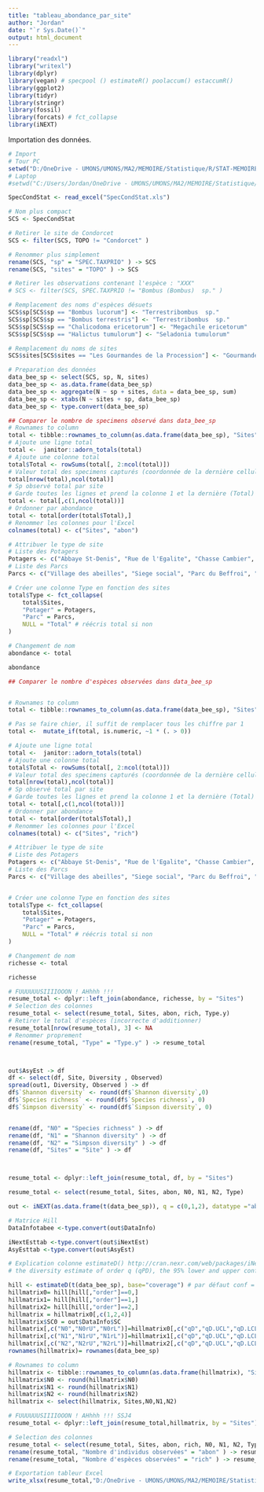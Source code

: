 ```yaml
---
title: "tableau_abondance_par_site"
author: "Jordan"
date: "`r Sys.Date()`"
output: html_document
---
```


```r
library("readxl") 
library("writexl")
library(dplyr)
library(vegan) # specpool () estimateR() poolaccum() estaccumR()
library(ggplot2)
library(tidyr)
library(stringr)
library(fossil)
library(forcats) # fct_collapse
library(iNEXT)
```

Importation des données.
```r
# Import
# Tour PC
setwd("D:/OneDrive - UMONS/UMONS/MA2/MEMOIRE/Statistique/R/STAT-MEMOIRE/RAW")
# Laptop
#setwd("C:/Users/Jordan/OneDrive - UMONS/UMONS/MA2/MEMOIRE/Statistique/R/STAT-MEMOIRE/RAW")

SpecCondStat <- read_excel("SpecCondStat.xls")

```

```r
# Nom plus compact
SCS <- SpecCondStat

# Retirer le site de Condorcet
SCS <- filter(SCS, TOPO != "Condorcet" )

# Renommer plus simplement
rename(SCS, "sp" = "SPEC.TAXPRIO" ) -> SCS
rename(SCS, "sites" = "TOPO" ) -> SCS

# Retirer les observations contenant l'espèce : "XXX"
# SCS <- filter(SCS, SPEC.TAXPRIO != "Bombus (Bombus)  sp." )

# Remplacement des noms d'espèces désuets
SCS$sp[SCS$sp == "Bombus lucorum"] <- "Terrestribombus  sp."
SCS$sp[SCS$sp == "Bombus terrestris"] <- "Terrestribombus  sp."
SCS$sp[SCS$sp == "Chalicodoma ericetorum"] <- "Megachile ericetorum"
SCS$sp[SCS$sp == "Halictus tumulorum"] <- "Seladonia tumulorum"

# Remplacement du noms de sites
SCS$sites[SCS$sites == "Les Gourmandes de la Procession"] <- "Gourmandes de la Procession"
```


```r
# Preparation des données 
data_bee_sp <- select(SCS, sp, N, sites)
data_bee_sp <- as.data.frame(data_bee_sp)
data_bee_sp <- aggregate(N ~ sp + sites, data = data_bee_sp, sum)
data_bee_sp <- xtabs(N ~ sites + sp, data_bee_sp)
data_bee_sp <- type.convert(data_bee_sp)
```

```r

## Comparer le nombre de specimens observé dans data_bee_sp
# Rownames to column
total <- tibble::rownames_to_column(as.data.frame(data_bee_sp), "Sites")
# Ajoute une ligne total
total <-  janitor::adorn_totals(total)
# Ajoute une colonne total
total$Total <- rowSums(total[, 2:ncol(total)])
# Valeur total des specimens capturés (coordonnée de la dernière cellule [ligne,colonne])
total[nrow(total),ncol(total)]
# Sp observé total par site
# Garde toutes les lignes et prend la colonne 1 et la dernière (Total) :
total <- total[,c(1,ncol(total))]
# Ordonner par abondance
total <- total[order(total$Total),]
# Renommer les colonnes pour l'Excel
colnames(total) <- c("Sites", "abon")

# Attribuer le type de site
# Liste des Potagers
Potagers <- c("Abbaye St-Denis", "Rue de l'Egalite", "Chasse Cambier", "Mel Legumes", "Gourmandes de la Procession", "Jean d'Avesnes", "Parc du bois de Mons", "Jardin Suspendu", "Ecole de l'Esperance", "Fond du petit marais")
# Liste des Parcs
Parcs <- c("Village des abeilles", "Siege social", "Parc du Beffroi", "Stievenart", "Parc Bonaert")

# Créer une colonne Type en fonction des sites
total$Type <- fct_collapse(
    total$Sites,
    "Potager" = Potagers,
    "Parc" = Parcs,
    NULL = "Total" # réécris total si non
)

# Changement de nom
abondance <- total

abondance
```

```r

## Comparer le nombre d'espèces observées dans data_bee_sp


# Rownames to column
total <- tibble::rownames_to_column(as.data.frame(data_bee_sp), "Sites")

# Pas se faire chier, il suffit de remplacer tous les chiffre par 1
total <-  mutate_if(total, is.numeric, ~1 * (. > 0)) 

# Ajoute une ligne total
total <-  janitor::adorn_totals(total)
# Ajoute une colonne total
total$Total <- rowSums(total[, 2:ncol(total)])
# Valeur total des specimens capturés (coordonnée de la dernière cellule [ligne,colonne])
total[nrow(total),ncol(total)]
# Sp observé total par site
# Garde toutes les lignes et prend la colonne 1 et la dernière (Total) :
total <- total[,c(1,ncol(total))]
# Ordonner par abondance
total <- total[order(total$Total),]
# Renommer les colonnes pour l'Excel
colnames(total) <- c("Sites", "rich")

# Attribuer le type de site
# Liste des Potagers
Potagers <- c("Abbaye St-Denis", "Rue de l'Egalite", "Chasse Cambier", "Mel Legumes", "Gourmandes de la Procession", "Jean d'Avesnes", "Parc du bois de Mons", "Jardin Suspendu", "Ecole de l'Esperance", "Fond du petit marais")
# Liste des Parcs
Parcs <- c("Village des abeilles", "Siege social", "Parc du Beffroi", "Stievenart", "Parc Bonaert")


# Créer une colonne Type en fonction des sites
total$Type <- fct_collapse(
    total$Sites,
    "Potager" = Potagers,
    "Parc" = Parcs,
    NULL = "Total" # réécris total si non
)

# Changement de nom
richesse <- total

richesse
```

```r
# FUUUUUUSIIIIOOON ! AHhhh !!!
resume_total <- dplyr::left_join(abondance, richesse, by = "Sites")
# Selection des colonnes
resume_total <- select(resume_total, Sites, abon, rich, Type.y)
# Retirer le total d'espèces (incorrecte d'additionner)
resume_total[nrow(resume_total), 3] <- NA
# Renommer proprement
rename(resume_total, "Type" = "Type.y" ) -> resume_total



out$AsyEst -> df
df <- select(df, Site, Diversity , Observed)
spread(out1, Diversity, Observed ) -> df
df$`Shannon diversity` <- round(df$`Shannon diversity`,0)
df$`Species richness` <- round(df$`Species richness`, 0)
df$`Simpson diversity` <- round(df$`Simpson diversity`, 0)


rename(df, "N0" = "Species richness" ) -> df
rename(df, "N1" = "Shannon diversity" ) -> df
rename(df, "N2" = "Simpson diversity" ) -> df
rename(df, "Sites" = "Site" ) -> df



resume_total <- dplyr::left_join(resume_total, df, by = "Sites")

resume_total <- select(resume_total, Sites, abon, N0, N1, N2, Type)

```

```r
out <- iNEXT(as.data.frame(t(data_bee_sp)), q = c(0,1,2), datatype ="abundance", size=NULL, endpoint=NULL, knots=40, se=TRUE, conf=0.95, nboot=50) 
```

```r



# Matrice Hill
DataInfotabee <-type.convert(out$DataInfo)

iNextEsttab <-type.convert(out$iNextEst)
AsyEsttab <-type.convert(out$AsyEst)

# Explication colonne estimateD() http://cran.nexr.com/web/packages/iNextPD/vignettes/Introduction.html
# the diversity estimate of order q (qPD), the 95% lower and upper confidence limits of diversity (qD.95.LCL, qD.95.UCL), and the sample coverage estimate (SC) along with the 95% lower and upper confidence limits of sample coverage (SC.95.LCL, SC.95.UCL). These sample coverage estimates with conf% confidence intervals are used for plotting the sample completeness curve and coverage-based R/E curves.

hill <- estimateD(t(data_bee_sp), base="coverage") # par défaut conf = 0.95
hillmatrix0= hill[hill[,"order"]==0,]
hillmatrix1= hill[hill[,"order"]==1,]
hillmatrix2= hill[hill[,"order"]==2,]
hillmatrix = hillmatrix0[,c(1,2,4)]
hillmatrix$SC0 = out$DataInfo$SC
hillmatrix[,c("N0","N0rU","N0rL")]=hillmatrix0[,c("qD","qD.UCL","qD.LCL")] # q = ordre, D = diversité, UCL = UpperConfidenceLimits, LCL = LowerCL
hillmatrix[,c("N1","N1rU","N1rL")]=hillmatrix1[,c("qD","qD.UCL","qD.LCL")] # Je retire NOr => N0, idem N1 et N2
hillmatrix[,c("N2","N2rU","N2rL")]=hillmatrix2[,c("qD","qD.UCL","qD.LCL")]
rownames(hillmatrix)= rownames(data_bee_sp)

# Rownames to column
hillmatrix <- tibble::rownames_to_column(as.data.frame(hillmatrix), "Sites")
hillmatrix$N0 <- round(hillmatrix$N0)
hillmatrix$N1 <- round(hillmatrix$N1)
hillmatrix$N2 <- round(hillmatrix$N2)
hillmatrix <- select(hillmatrix, Sites,N0,N1,N2)
```

```r
# FUUUUUUSIIIIOOON ! AHhhh !!! SSJ4
resume_total <- dplyr::left_join(resume_total,hillmatrix, by = "Sites")

# Selection des colonnes
resume_total <- select(resume_total, Sites, abon, rich, N0, N1, N2, Type)
rename(resume_total, "Nombre d'individus observées" = "abon" ) -> resume_total
rename(resume_total, "Nombre d'espèces observées" = "rich" ) -> resume_total
```


```r
# Exportation tableur Excel
write_xlsx(resume_total,"D:/OneDrive - UMONS/UMONS/MA2/MEMOIRE/Statistique/R/STAT-MEMOIRE/Output/tableau_abondance_par_site.xlsx")
```










